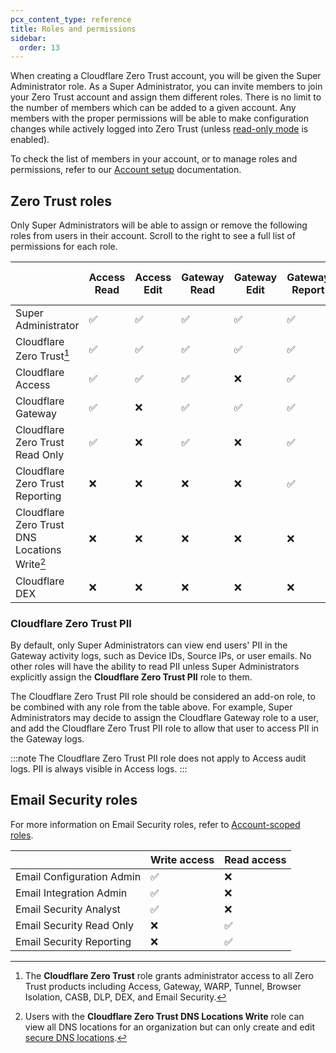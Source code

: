 ```yaml
---
pcx_content_type: reference
title: Roles and permissions
sidebar:
  order: 13
---
```


When creating a Cloudflare Zero Trust account, you will be given the Super Administrator role. As a Super Administrator, you can invite members to join your Zero Trust account and assign them different roles. There is no limit to the number of members which can be added to a given account. Any members with the proper permissions will be able to make configuration changes while actively logged into Zero Trust (unless [read-only mode](/cloudflare-one/api-terraform/#set-dashboard-to-read-only) is enabled).

To check the list of members in your account, or to manage roles and permissions, refer to our [Account setup](/fundamentals/setup/manage-members/) documentation.

## Zero Trust roles

Only Super Administrators will be able to assign or remove the following roles from users in their account. Scroll to the right to see a full list of permissions for each role.

|                                               | Access Read | Access Edit | Gateway Read | Gateway Edit | Gateway Report | DNS Location Read | DNS Location Edit | Billing Read | Billing Edit | DEX Read | DEX Edit |
| --------------------------------------------- | ----------- | ----------- | ------------ | ------------ | -------------- | ----------------- | ----------------- | ------------ | ------------ | -------- | -------- |
| Super Administrator                           | ✅          | ✅          | ✅           | ✅           | ✅             | ✅                | ✅                | ✅           | ✅           | ✅       | ✅       |
| Cloudflare Zero Trust[^1]                     | ✅          | ✅          | ✅           | ✅           | ✅             | ✅                | ✅                | ✅           | ❌           | ✅       | ✅       |
| Cloudflare Access                             | ✅          | ✅          | ✅           | ❌           | ✅             | ❌                | ❌                | ✅           | ❌           | ❌       | ❌       |
| Cloudflare Gateway                            | ✅          | ❌          | ✅           | ✅           | ✅             | ✅                | ✅                | ✅           | ❌           | ❌       | ❌       |
| Cloudflare Zero Trust Read Only               | ✅          | ❌          | ✅           | ❌           | ✅             | ✅                | ❌                | ✅           | ❌           | ❌       | ❌       |
| Cloudflare Zero Trust Reporting               | ❌          | ❌          | ❌           | ❌           | ✅             | ❌                | ❌                | ✅           | ❌           | ✅       | ❌       |
| Cloudflare Zero Trust DNS Locations Write[^2] | ❌          | ❌          | ❌           | ❌           | ❌             | ✅                | ✅                | ❌           | ❌           | ❌       | ❌       |
| Cloudflare DEX                                | ❌          | ❌          | ❌           | ❌           | ❌             | ❌                | ❌                | ❌           | ❌           | ✅       | ✅       |

[^1]: The **Cloudflare Zero Trust** role grants administrator access to all Zero Trust products including Access, Gateway, WARP, Tunnel, Browser Isolation, CASB, DLP, DEX, and Email Security.

[^2]: Users with the **Cloudflare Zero Trust DNS Locations Write** role can view all DNS locations for an organization but can only create and edit [secure DNS locations](/cloudflare-one/connections/connect-devices/agentless/dns/locations/#secure-dns-locations).

### Cloudflare Zero Trust PII

By default, only Super Administrators can view end users' PII in the Gateway activity logs, such as Device IDs, Source IPs, or user emails. No other roles will have the ability to read PII unless Super Administrators explicitly assign the **Cloudflare Zero Trust PII** role to them.

The Cloudflare Zero Trust PII role should be considered an add-on role, to be combined with any role from the table above. For example, Super Administrators may decide to assign the Cloudflare Gateway role to a user, and add the Cloudflare Zero Trust PII role to allow that user to access PII in the Gateway logs.

:::note
The Cloudflare Zero Trust PII role does not apply to Access audit logs. PII is always visible in Access logs.
:::

## Email Security roles

For more information on Email Security roles, refer to [Account-scoped roles](/fundamentals/setup/manage-members/roles/#account-scoped-roles).

|                           | Write access | Read access |
| ------------------------- | ------------ | ----------- |
| Email Configuration Admin | ✅           | ❌          |
| Email Integration Admin   | ✅           | ❌          |
| Email Security Analyst    | ✅           | ❌          |
| Email Security Read Only  | ❌           | ✅          |
| Email Security Reporting  | ❌           | ✅          |
